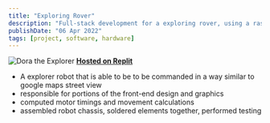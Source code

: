 ```yaml
---
title: "Exploring Rover"
description: "Full-stack development for a exploring rover, using a raspberry pi, sensors, motors, and wheels"
publishDate: "06 Apr 2022"
tags: [project, software, hardware]
---
```


![Dora the Explorer](/static/images/dora-the-explorer.png)
[**Hosted on Replit**](https://replit.com/@WorldofKerry/Kare-Bear-1)

- A explorer robot that is able to be to be commanded in a way similar to google maps street view
- responsible for portions of the front-end design and graphics
- computed motor timings and movement calculations
- assembled robot chassis, soldered elements together, performed testing
